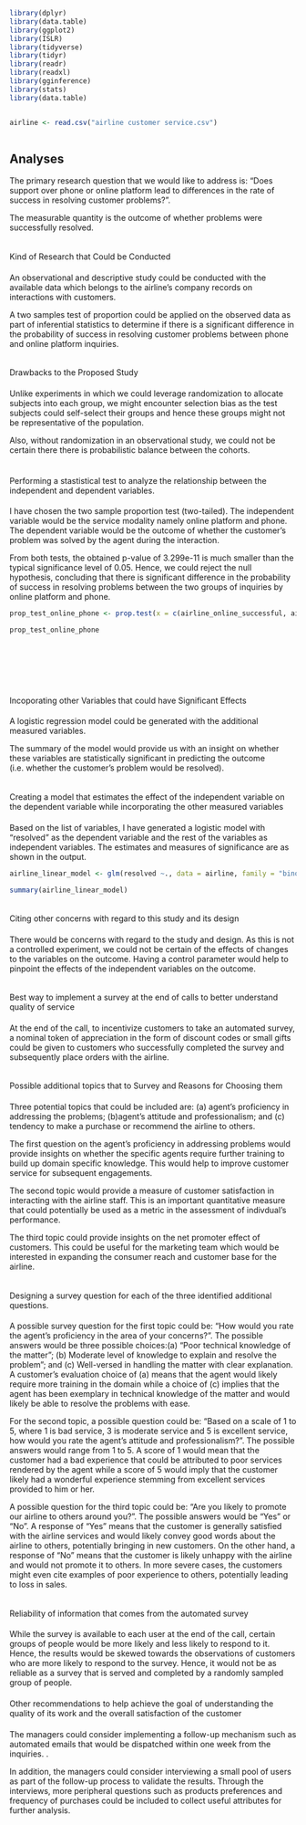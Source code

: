 

```{r preliminary_code}

library(dplyr)
library(data.table)
library(ggplot2)
library(ISLR)
library(tidyverse)
library(tidyr)
library(readr)
library(readxl)
library(gginference)
library(stats)
library(data.table)


airline <- read.csv("airline customer service.csv")



```


## Analyses {.tabset}


The primary research question that we would like to address is: "Does support over phone or online platform lead to differences in the rate of success in resolving customer problems?".

The measurable quantity is the outcome of whether problems were successfully resolved. 


```{r q1}






```






####

Kind of Research that Could be Conducted

#### 

An observational and descriptive study could be conducted with the available data which belongs to the airline's company records on interactions with customers. 

A two samples test of proportion could be applied on the observed data as part of inferential statistics to determine if there is a significant difference in the probability of success in resolving customer problems between phone and online platform inquiries. 


```{r q2}



```






#### 

Drawbacks to the Proposed Study

#### 

Unlike experiments in which we could leverage randomization to allocate subjects into each group, we might encounter selection bias as the test subjects could self-select their groups and hence these groups might not be representative of the population. 

Also, without randomization in an observational study, we could not be certain there there is probabilistic balance between the cohorts. 


```{r q3}




```





### 

####

Performing a stastistical test to analyze the relationship between the independent and dependent variables.

####
I have chosen the two sample proportion test (two-tailed). The independent variable would be the service modality namely online platform and phone. The dependent variable would be the outcome of whether the customer's problem was solved by the agent during the interaction. 

From both tests, the obtained p-value of 3.299e-11 is much smaller than the typical significance level of 0.05. Hence, we could reject the null hypothesis, concluding that there is significant difference in the probability of success in resolving problems between the two groups of inquiries by online platform and phone. 




```{r q5}


prop_test_online_phone <- prop.test(x = c(airline_online_successful, airline_phone_successful), n = c(airline_online_total_count, airline_phone_total_count))

prop_test_online_phone








```





### 

#### 

Incoporating other Variables that could have Significant Effects

#### 

A logistic regression model could be generated with the additional measured variables.

The summary of the model would provide us with an insight on whether these variables are statistically significant in predicting the outcome (i.e. whether the customer's problem would be resolved). 


```{r q7}


```





#### 

Creating a model that estimates the effect of the independent variable on the dependent variable while incorporating the other measured variables

#### 

Based on the list of variables, I have generated a logistic model with "resolved" as the dependent variable and the rest of the variables as independent variables. The estimates and measures of significance are as shown in the output. 





```{r q8}


airline_linear_model <- glm(resolved ~., data = airline, family = "binomial")

summary(airline_linear_model)



```



#### 

Citing other concerns with regard to this study and its design

#### 

There would be concerns with regard to the study and design. As this is not a controlled experiment, we could not be certain of the effects of changes to the variables on the outcome. Having a control parameter would help to pinpoint the effects of the independent variables on the outcome. 





```{r q9}



```









#### 

Best way to implement a survey at the end of calls to better understand quality of service 


#### 

At the end of the call, to incentivize customers to take an automated survey, a nominal token of appreciation in the form of discount codes or small gifts could be given to customers who successfully completed the survey and subsequently place orders with the airline. 


```{r q11}

```







#### 

Possible additional topics that to Survey and Reasons for Choosing them

#### 

Three potential topics that could be included are: (a) agent's proficiency in addressing the problems; (b)agent's attitude and professionalism; and (c) tendency to make a purchase or recommend the airline to others. 

The first question on the agent's proficiency in addressing problems would provide insights on whether the specific agents require further training to build up domain specific knowledge. This would help to improve customer service for subsequent engagements. 

The second topic would provide a measure of customer satisfaction in interacting with the airline staff. This is an important quantitative measure that could potentially be used as a metric in the assessment of indivdual's performance. 

The third topic could provide insights on the net promoter effect of customers. This could be useful for the marketing team which would be interested in expanding the consumer reach and customer base for the airline. 



```{r q12}

```






#### 

Designing a survey question for each of the three identified additional questions.

#### 


A possible survey question for the first topic could be: "How would you rate the agent's proficiency in the area of your concerns?". The possible answers would be three possible choices:(a) "Poor technical knowledge of the matter"; (b) Moderate level of knowledge to explain and resolve the problem"; and (c) Well-versed in handling the matter with clear explanation. A customer's evaluation choice of (a) means that the agent would likely require more training in the domain while a choice of (c) implies that the agent has been exemplary in technical knowledge of the matter and would likely be able to resolve the problems with ease. 

For the second topic, a possible question could be: "Based on a scale of 1 to 5, where 1 is bad service, 3 is moderate service and 5 is excellent service, how would you rate the agent's attitude and professionalism?". The possible answers would range from 1 to 5. A score of 1 would mean that the customer had a bad experience that could be attributed to poor services rendered by the agent while a score of 5 would imply that the customer likely had a wonderful experience stemming from excellent services provided to him or her. 

A possible question for the third topic could be: "Are you likely to promote our airline to others around you?". The possible answers would be "Yes" or "No". A response of "Yes" means that the customer is generally satisfied with the airline services and would likely convey good words about the airline to others, potentially bringing in new customers. On the other hand, a response of "No" means that the customer is likely unhappy with the airline and would not promote it to others. In more severe cases, the customers might even cite examples of poor experience to others, potentially leading to loss in sales. 


```{r q13}

```







#### 

Reliability of information that comes from the automated survey

#### 

While the survey is available to each user at the end of the call, certain groups of people would be more likely and less likely to respond to it. Hence, the results would be skewed towards the observations of customers who are more likely to respond to the survey. Hence, it would not be as reliable as a survey that is served and completed by a randomly sampled group of people. 





#### 

Other recommendations to help achieve the goal of understanding the quality of its work and the overall satisfaction of the customer

#### 

The managers could consider implementing a follow-up mechanism such as automated emails that would be dispatched within one week from the inquiries. . 

In addition, the managers could consider interviewing a small pool of users as part of the follow-up process to validate the results. Through the interviews, more peripheral questions such as products preferences and frequency of purchases could be included to collect useful attributes for further analysis.


